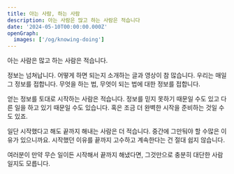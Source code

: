 ```yaml
---
title: 아는 사람, 하는 사람
description: 아는 사람은 많고 하는 사람은 적습니다
date: '2024-05-10T00:00:00.000Z'
openGraph:
  images: ['/og/knowing-doing']
---
```


아는 사람은 많고 하는 사람은 적습니다.

정보는 넘쳐납니다. 어떻게 하면 되는지 소개하는 글과 영상이 참 많습니다. 우리는 매일 그 정보를 접합니다. 무엇을 하는 법, 무엇이 되는 법에 대한 정보를 접합니다.

얻는 정보를 토대로 시작하는 사람은 적습니다. 정보를 믿지 못하기 때문일 수도 있고 다른 일을 하고 있기 때문일 수도 있습니다. 혹은 조금 더 완벽한 시작을 준비하는 것일 수도 있죠.

일단 시작했다고 해도 끝까지 해내는 사람은 더 적습니다. 중간에 그만둬야 할 수많은 이유가 있으니까요. 시작했던 이유를 끝까지 고수하고 계속한다는 건 절대 쉽지 않습니다.

여러분이 만약 무슨 일이든 시작해서 끝까지 해냈다면, 그것만으로 충분히 대단한 사람일지도 모릅니다.
